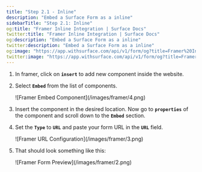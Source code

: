 ```yaml
---
title: "Step 2.1 - Inline"
description: "Embed a Surface Form as a inline"
sidebarTitle: "Step 2.1: Inline"
og:title: "Framer Inline Integration | Surface Docs"
twitter:title: "Framer Inline Integration | Surface Docs"
og:description: "Embed a Surface Form as a inline"
twitter:description: "Embed a Surface Form as a inline"
og:image: "https://app.withsurface.com/api/v1/form/og?title=Framer%20Inline%20Integration"
twitter:image: "https://app.withsurface.com/api/v1/form/og?title=Framer%20Inline%20Integration"
---
```



1. In framer, click on **`insert`** to add new component inside the website.
2. Select **`Embed`** from the list of components.
    
    <Frame>
    ![Framer Embed Component](/images/framer/4.png)
    </Frame>
    
3. Insert the component in the desired location. Now go to **`properties`** of the component and scroll down to the **`Embed`** section.
4. Set the **`Type`** to **`URL`** and paste your form URL in the **`URL`** field.
    
    <Frame>
    ![Framer URL Configuration](/images/framer/3.png)
    </Frame>
    
5. That should look something like this:
    
    <Frame>
    ![Framer Form Preview](/images/framer/2.png)
    </Frame>
